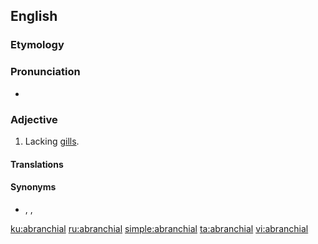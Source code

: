 ==English==

===Etymology===
{{prefix|a|branchial|lang=en}}

===Pronunciation===
* {{a|US}} {{IPA|/eɪˈbɹæŋ.ki.l̩/|lang=en}}

===Adjective===
{{en-adj|-}}

# {{lb|en|zoology}} Lacking [[gill]]s.

====Translations====
{{trans-see|gillless}}

====Synonyms====
* {{l|en|abranchiate}}, {{l|en|abranchious}}, {{l|en|debranchiate}}

[[ku:abranchial]]
[[ru:abranchial]]
[[simple:abranchial]]
[[ta:abranchial]]
[[vi:abranchial]]